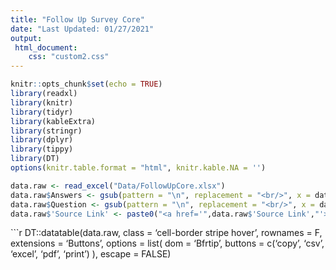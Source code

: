 ```yaml
---
title: "Follow Up Survey Core"
date: "Last Updated: 01/27/2021"
output: 
 html_document:
    css: "custom2.css"
---
```


```r
knitr::opts_chunk$set(echo = TRUE)
library(readxl)
library(knitr)
library(tidyr)
library(kableExtra)
library(stringr)
library(dplyr)
library(tippy)
library(DT)
options(knitr.table.format = "html", knitr.kable.NA = '') 
```

```r
data.raw <- read_excel("Data/FollowUpCore.xlsx")
data.raw$Answers <- gsub(pattern = "\n", replacement = "<br/>", x = data.raw$Answers)
data.raw$Question <- gsub(pattern = "\n", replacement = "<br/>", x = data.raw$Question)
data.raw$'Source Link' <- paste0("<a href='",data.raw$'Source Link',"'>", data.raw$'Source Link',"</a>")
```

```r

DT::datatable(data.raw, class = 'cell-border stripe hover',  rownames = F, extensions = 'Buttons',  options = list(
  dom = 'Bfrtip',
  buttons = c('copy', 'csv', 'excel', 'pdf', 'print')
), escape = FALSE)


